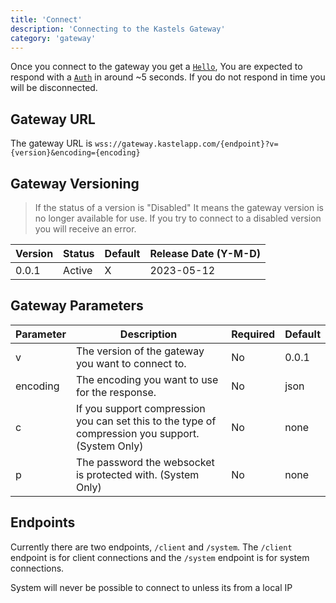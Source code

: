 ```yaml
---
title: 'Connect'
description: 'Connecting to the Kastels Gateway'
category: 'gateway'
---
```



Once you connect to the gateway you get a [`Hello`](/developers/gateway-events#hello), You are expected to respond with a [`Auth`](/developers/gateway-events#auth) in around ~5 seconds. If you do not respond in time you will be disconnected.

## Gateway URL

The gateway URL is `wss://gateway.kastelapp.com/{endpoint}?v={version}&encoding={encoding}`


## Gateway Versioning

> If the status of a version is "Disabled" It means the gateway version is no longer available for use. If you try to connect to a disabled version you will receive an error.

| Version | Status | Default | Release Date (Y-M-D) |
| ------- | ------ | ------- | ------------ |
| 0.0.1   | Active | X       | 2023-05-12   |

## Gateway Parameters

| Parameter | Description                                                  | Required | Default |
| --------- | ------------------------------------------------------------ | -------- | ------- |
| v        | The version of the gateway you want to connect to.            | No       | 0.0.1   |
| encoding | The encoding you want to use for the response.                | No       | json    |
| c        | If you support compression you can set this to the type of compression you support. (System Only) | No       | none    | 
| p        | The password the websocket is protected with. (System Only)   | No       | none    |

## Endpoints

Currently there are two endpoints, `/client` and `/system`. The `/client` endpoint is for client connections and the `/system` endpoint is for system connections.

System will never be possible to connect to unless its from a local IP